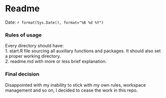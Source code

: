 Readme
========================================================
  
Date: `r format(Sys.Date(), format="%B %d %Y")`

### Rules of usage

Every directory should have:  
1. start.R file sourcing all auxillary functions and packages. It should also set a proper working directory.    
2. readme.md with more or less brief explanation.  

### Final decision

Disappointed with my inability to stick with my own rules, workspace management and so on, I decided to cease the work in this repo.
